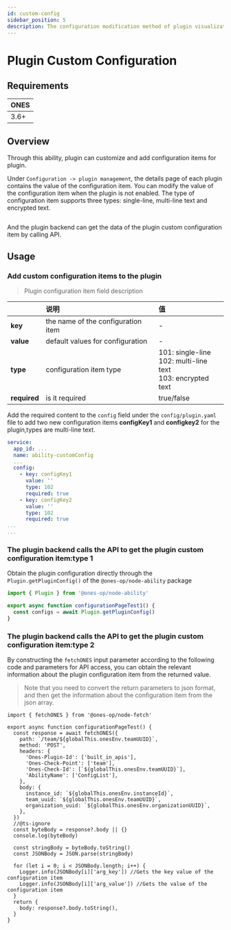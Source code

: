 ```yaml
---
id: custom-config
sidebar_position: 5
description: The configuration modification method of plugin visualization.
---
```



# Plugin Custom Configuration

## Requirements

| **ONES** |
| :------- |
| 3.6+     |

## Overview

Through this ability, plugin can customize and add configuration items for plugin.

Under `Configuration -> plugin management`, the details page of each plugin contains the value of the configuration item. You can modify the value of the configuration item when the plugin is not enabled.
The type of configuration item supports three types: single-line, multi-line text and encrypted text.

<Image img={customConfig1} />

And the plugin backend can get the data of the plugin custom configuration item by calling API.

## Usage

### Add custom configuration items to the plugin

> Plugin configuration item field description

|              | 说明                               | 值                                                                |
| :----------- | :--------------------------------- | :---------------------------------------------------------------- |
| **key**      | the name of the configuration item | -                                                                 |
| **value**    | default values for configuration   | -                                                                 |
| **type**     | configuration item type            | 101: single-line<br/>102: multi-line text<br/>103: encrypted text |
| **required** | is it required                     | true/false                                                        |

Add the required content to the `config` field under the `config/plugin.yaml` file to add two new configuration items **configKey1** and **configkey2** for the plugin,types are multi-line text.

```yaml
service:
  app_id: ...
  name: ability-customConfig
  ...
  config:
    - key: configKey1
      value: ''
      type: 102
      required: true
    - key: configKey2
      value: ''
      type: 102
      required: true
...
...
```

### The plugin backend calls the API to get the plugin custom configuration item:type 1

Obtain the plugin configuration directly through the `Plugin.getPluginConfig()` of the `@ones-op/node-ability` package

```typescript
import { Plugin } from '@ones-op/node-ability'

export async function configurationPageTest1() {
  const configs = await Plugin.getPluginConfig()
}
```

### The plugin backend calls the API to get the plugin custom configuration item:type 2

By constructing the `fetchONES` input parameter according to the following code and parameters for API access, you can obtain the relevant information about the plugin configuration item from the returned value.

> Note that you need to convert the return parameters to json format, and then get the information about the configuration item from the json array.

```typrescript
import { fetchONES } from '@ones-op/node-fetch'

export async function configurationPageTest() {
  const response = await fetchONES({
    path: `/team/${globalThis.onesEnv.teamUUID}`,
    method: 'POST',
    headers: {
      'Ones-Plugin-Id': ['built_in_apis'],
      'Ones-Check-Point': ['team'],
      'Ones-Check-Id': [`${globalThis.onesEnv.teamUUID}`],
      'AbilityName': ['ConfigList'],
    },
    body: {
      instance_id: `${globalThis.onesEnv.instanceId}`,
      team_uuid: `${globalThis.onesEnv.teamUUID}`,
      organization_uuid: `${globalThis.onesEnv.organizationUUID}`,
    },
  })
  //@ts-ignore
  const byteBody = response?.body || {}
  console.log(byteBody)

  const stringBody = byteBody.toString()
  const JSONBody = JSON.parse(stringBody)

  for (let i = 0; i < JSONBody.length; i++) {
    Logger.info(JSONBody[i]['arg_key']) //Gets the key value of the configuration item
    Logger.info(JSONBody[i]['arg_value']) //Gets the value of the configuration item
  }
  return {
    body: response?.body.toString(),
  }
}
```
